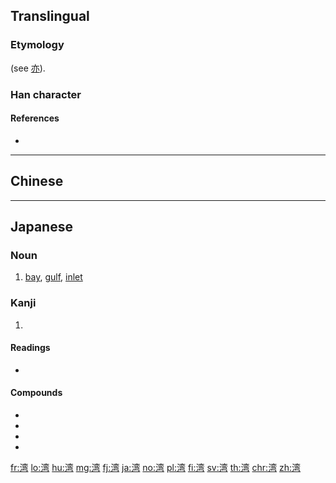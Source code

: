 {{character info/new}}
{{also|灣}}
==Translingual==

===Etymology===
{{Han simp|灣|f=彎|t=弯}} (see [[亦]]).

===Han character===
{{Han char|rn=85|rad=水|as=09|sn=12|four=|canj=EYCN|ids=⿰氵弯}}

====References====
* {{Han ref|kx=0639.111|dkj=17920|hdz=31683.080|uh=6E7E|ud=28286}}

----

==Chinese==
{{zh-see|灣}}

----

==Japanese==

===Noun===
{{ja-noun|わん}}
# {{lb|ja|geography}} [[bay]], [[gulf]], [[inlet]]

===Kanji===
{{ja-kanji|grade=c|rs=水09|style=s|kyu=灣}}

# {{defn|lang=ja|sort=水09}}

====Readings====
* {{ja-readings|goon=[[えん]] (en) {{non-joyo-reading}}|kanon=[[わん]] (wan)|kun=[[いりえ]] (irie)}}

====Compounds====
* {{ja-l|湾曲}}
* {{ja-l|湾入}}
* {{ja-l|台湾}}
* {{ja-l|湾岸}}
[[fr:湾]]
[[lo:湾]]
[[hu:湾]]
[[mg:湾]]
[[fj:湾]]
[[ja:湾]]
[[no:湾]]
[[pl:湾]]
[[fi:湾]]
[[sv:湾]]
[[th:湾]]
[[chr:湾]]
[[zh:湾]]
